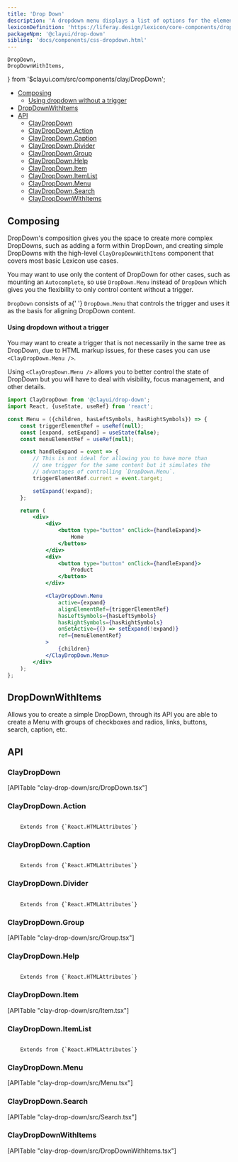 ```yaml
---
title: 'Drop Down'
description: 'A dropdown menu displays a list of options for the element that triggers it.'
lexiconDefinition: 'https://liferay.design/lexicon/core-components/dropdowns/'
packageNpm: '@clayui/drop-down'
sibling: 'docs/components/css-dropdown.html'
---
```


	DropDown,
	DropDownWithItems,
} from '$clayui.com/src/components/clay/DropDown';

<div class="nav-toc-absolute">
<div class="nav-toc">

-   [Composing](#composing)
    -   [Using dropdown without a trigger](#using-dropdown-without-a-trigger)
-   [DropDownWithItems](#dropdownwithitems)
-   [API](#api)
    -   [ClayDropDown](#claydropdown)
    -   [ClayDropDown.Action](#claydropdown.action)
    -   [ClayDropDown.Caption](#claydropdown.caption)
    -   [ClayDropDown.Divider](#claydropdown.divider)
    -   [ClayDropDown.Group](#claydropdown.group)
    -   [ClayDropDown.Help](#claydropdown.help)
    -   [ClayDropDown.Item](#claydropdown.item)
    -   [ClayDropDown.ItemList](#claydropdown.itemlist)
    -   [ClayDropDown.Menu](#claydropdown.menu)
    -   [ClayDropDown.Search](#claydropdown.search)
    -   [ClayDropDownWithItems](#claydropdownwithitems)

</div>
</div>

## Composing

DropDown's composition gives you the space to create more complex DropDowns, such as adding a form within DropDown, and creating simple DropDowns with the high-level `ClayDropDownWithItems` component that covers most basic Lexicon use cases.

<DropDown />

You may want to use only the content of DropDown for other cases, such as mounting an `Autocomplete`, so use `DropDown.Menu` instead of `DropDown` which gives you the flexibility to only control content without a trigger.

<div class="clay-site-alert alert alert-warning">
	<code class="language-text">DropDown</code> consists of a{' '}
	<code class="language-text">DropDown.Menu</code> that controls the trigger
	and uses it as the basis for aligning DropDown content.
</div>

#### Using dropdown without a trigger

You may want to create a trigger that is not necessarily in the same tree as DropDown, due to HTML markup issues, for these cases you can use `<ClayDropDown.Menu />`.

Using `<ClayDropDown.Menu />` allows you to better control the state of DropDown but you will have to deal with visibility, focus management, and other details.

```jsx
import ClayDropDown from '@clayui/drop-down';
import React, {useState, useRef} from 'react';

const Menu = ({children, hasLeftSymbols, hasRightSymbols}) => {
	const triggerElementRef = useRef(null);
	const [expand, setExpand] = useState(false);
	const menuElementRef = useRef(null);

	const handleExpand = event => {
		// This is not ideal for allowing you to have more than
		// one trigger for the same content but it simulates the
		// advantages of controlling `DropDown.Menu`.
		triggerElementRef.current = event.target;

		setExpand(!expand);
	};

	return (
		<div>
			<div>
				<button type="button" onClick={handleExpand}>
					Home
				</button>
			</div>
			<div>
				<button type="button" onClick={handleExpand}>
					Product
				</button>
			</div>

			<ClayDropDown.Menu
				active={expand}
				alignElementRef={triggerElementRef}
				hasLeftSymbols={hasLeftSymbols}
				hasRightSymbols={hasRightSymbols}
				onSetActive={() => setExpand(!expand)}
				ref={menuElementRef}
			>
				{children}
			</ClayDropDown.Menu>
		</div>
	);
};
```

## DropDownWithItems

Allows you to create a simple DropDown, through its API you are able to create a Menu with groups of checkboxes and radios, links, buttons, search, caption, etc.

<DropDownWithItems />

## API

### ClayDropDown

<div>[APITable "clay-drop-down/src/DropDown.tsx"]</div>

### ClayDropDown.Action

<code class="list-api-item-type">
	Extends from {`React.HTMLAttributes<HTMLButtonElement>`}
</code>

### ClayDropDown.Caption

<code class="list-api-item-type">
	Extends from {`React.HTMLAttributes<HTMLDivElement>`}
</code>

### ClayDropDown.Divider

<code class="list-api-item-type">
	Extends from {`React.HTMLAttributes<HTMLLIElement>`}
</code>

### ClayDropDown.Group

<div>[APITable "clay-drop-down/src/Group.tsx"]</div>

### ClayDropDown.Help

<code class="list-api-item-type">
	Extends from {`React.HTMLAttributes<HTMLDivElement>`}
</code>

### ClayDropDown.Item

<div>[APITable "clay-drop-down/src/Item.tsx"]</div>

### ClayDropDown.ItemList

<code class="list-api-item-type">
	Extends from {`React.HTMLAttributes<HTMLUListElement>`}
</code>

### ClayDropDown.Menu

<div>[APITable "clay-drop-down/src/Menu.tsx"]</div>

### ClayDropDown.Search

<div>[APITable "clay-drop-down/src/Search.tsx"]</div>

### ClayDropDownWithItems

<div>[APITable "clay-drop-down/src/DropDownWithItems.tsx"]</div>
